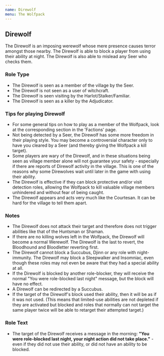 ```yaml
---
name: Direwolf
menu: The Wolfpack 
---
```


## Direwolf

The Direwolf is an imposing werewolf whose mere presence causes terror
amongst those nearby. The Direwolf is able to block a player from using
their ability at night. The Direwolf is also able to mislead any Seer
who checks them.

### Role Type

  - The Direwolf is seen as a member of the village by the Seer.
  - The Direwolf is not seen as a user of witchcraft.
  - The Direwolf is seen visiting by the Harlot/Stalker/Familiar.
  - The Direwolf is seen as a killer by the Adjudicator.

### Tips for playing Direwolf

  - For some general tips on how to play as a member of the Wolfpack,
    look at the corresponding section in the 'Factions' page.
  - Not being detected by a Seer, the Direwolf has some more freedom in
    their playing style. You may become a controversial character only
    to have you cleared by a Seer (and thereby giving the Wolfpack a
    kill target).
  - Some players are wary of the Direwolf, and in these situations being
    seen as village member alone will not guarantee your safety -
    especially if there are reports of Direwolf activity in the village.
    This is one of the reasons why some Direwolves wait until later in
    the game with using their ability.
  - The Direwolf is effective if they can block protective and/or visit
    detection roles, allowing the Wolfpack to kill valuable village
    members unhindered and without fear of being caught.
  - The Direwolf appears and acts very much like the Courtesan. It can
    be hard for the village to tell them apart.

### Notes

  - The Direwolf does not attack their target and therefore does not
    trigger abilities like that of the Huntsman or Shaman.
  - If there are no killing wolves left in the Wolfpack, the Direwolf
    will become a normal Werewolf. The Direwolf is the last to revert,
    the Bloodhound and Bloodletter reverting first.
  - The Direwolf cannot block a Succubus, Djinn or any role with
    night-immunity. The Direwolf may block a Sleepwalker and Insomniac,
    even though these roles may not even be aware that they had a
    special ability at all.
  - If the Direwolf is blocked by another role-blocker, they will
    receive the normal "You were role-blocked last night" message, but
    the block will have no effect.
  - A Direwolf can be redirected by a Succubus.
  - If the target of the Direwolf's block used their ability, then it
    will be as if it was not used. (This means that limited-use
    abilities are not depleted if they are activated but blocked and
    roles that normally can not target the same player twice will be
    able to retarget their attempted target.)

### Role Text

  - The target of the Direwolf receives a message in the morning: **"You
    were role-blocked last night, your night action did not take
    place."** - even if they did not use their ability, or did not have
    an ability to be blocked.
